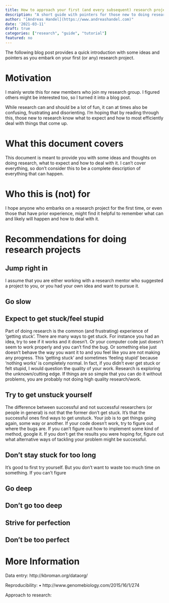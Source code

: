 ---
title: How to approach your first (and every subsequent) research project
description: "A short guide with pointers for those new to doing research (and those that need an occasional reminder)."
author: "[Andreas Handel](https://www.andreashandel.com)"
date: '2021-03-11'
draft: true
categories: ["research", "guide", "tutorial"]
featured: no
---


The following blog post provides a quick introduction with some ideas and pointers as you embark on your first (or any) research project.


# Motivation

I mainly wrote this for new members who join my research group. I figured others might be interested too, so I turned it into a blog post.

While research can and should be a lot of fun, it can at times also be confusing, frustrating and disorienting. I'm hoping that by reading through this, those new to research know what to expect and how to most efficiently deal with things that come up.


# What this document covers

This document is meant to provide you with some ideas and thoughts on doing research, what to expect and how to deal with it. I can't cover everything, so don't consider this to be a complete description of everything that can happen.

# Who this is (not) for

I hope anyone who embarks on a research project for the first time, or even those that have prior experience, might find it helpful to remember what can and likely will happen and how to deal with it.


# Recommendations for doing research projects


## Jump right in
I assume that you are either working with a research mentor who suggested a project to you, or you had your own idea and want to pursue it.


## Go slow 


 

## Expect to get stuck/feel stupid
Part of doing research is the common (and frustrating) experience of ‘getting stuck’. There are many ways to get stuck. For instance you had an idea, try to see if it works and it doesn’t. Or your computer code just doesn’t seem to work properly and you can’t find the bug. Or something else just doesn’t behave the way you want it to and you feel like you are not making any progress. This ‘getting stuck’ and sometimes ‘feeling stupid’ because ‘nothing works’ is completely normal. In fact, if you didn’t ever get stuck or felt stupid, I would question the quality of your work. Research is exploring the unknown/cutting edge. If things are so simple that you can do it without problems, you are probably not doing high quality research/work.


## Try to get unstuck yourself
The difference between successful and not successful researchers (or people in general) is not that the former don’t get stuck. It’s that the successful ones find ways to get unstuck. Your job is to get things going again, some way or another. If your code doesn’t work, try to figure out where the bugs are. If you can’t figure out how to implement some kind of method, google it. If you don’t get the results you were hoping for, figure out what alternative ways of tackling your problem might be successful. 

## Don’t stay stuck for too long

It’s good to first try yourself. But you don’t want to waste too much time on something. If you can’t figure 


## Go deep

## Don’t go too deep

## Strive for perfection

## Don’t be too perfect



# More Information



Data entry:
http://kbroman.org/dataorg/

Reproducibility:
•	http://www.genomebiology.com/2015/16/1/274

Approach to research:



 










